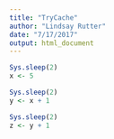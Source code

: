 ```yaml
---
title: "TryCache"
author: "Lindsay Rutter"
date: "7/17/2017"
output: html_document
---
```


```r
Sys.sleep(2)
x <- 5
```

```r
Sys.sleep(2)
y <- x + 1 
```

```r
Sys.sleep(2)
z <- y + 1
```
